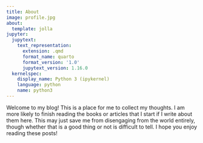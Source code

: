 ```yaml
---
title: About
image: profile.jpg
about:
  template: jolla
jupyter:
  jupytext:
    text_representation:
      extension: .qmd
      format_name: quarto
      format_version: '1.0'
      jupytext_version: 1.16.0
  kernelspec:
    display_name: Python 3 (ipykernel)
    language: python
    name: python3
---
```


Welcome to my blog! This is a place for me to collect my thoughts.
I am more likely to finish reading the books or articles that I start
if I write about them here. This may just save me from disengaging from the world 
entirely, though whether that is a good thing or not is difficult to tell. I hope you enjoy reading these posts!
